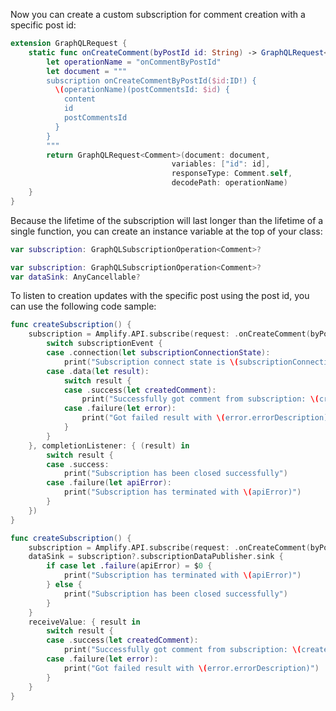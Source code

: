 Now you can create a custom subscription for comment creation with a specific post id:

```swift
extension GraphQLRequest {
    static func onCreateComment(byPostId id: String) -> GraphQLRequest<Comment> {
        let operationName = "onCommentByPostId"
        let document = """
        subscription onCreateCommentByPostId($id:ID!) {
          \(operationName)(postCommentsId: $id) {
            content
            id
            postCommentsId
          }
        }
        """
        return GraphQLRequest<Comment>(document: document,
                                    variables: ["id": id],
                                    responseType: Comment.self,
                                    decodePath: operationName)
    }
}
```

Because the lifetime of the subscription will last longer than the lifetime of a single function, you can create an instance variable at the top of your class:

<BlockSwitcher>

<CodeBlock name="Listener (iOS 11+)">

```swift
var subscription: GraphQLSubscriptionOperation<Comment>?
```

</CodeBlock>

<CodeBlock name="Combine (iOS 13+)">

```swift
var subscription: GraphQLSubscriptionOperation<Comment>?
var dataSink: AnyCancellable?
```

</CodeBlock>

</BlockSwitcher>

To listen to creation updates with the specific post using the post id, you can use the following code sample:

<BlockSwitcher>

<CodeBlock name="Listener (iOS 11+)">

```swift
func createSubscription() {
    subscription = Amplify.API.subscribe(request: .onCreateComment(byPostId: "12345"), valueListener: { (subscriptionEvent) in
        switch subscriptionEvent {
        case .connection(let subscriptionConnectionState):
            print("Subscription connect state is \(subscriptionConnectionState)")
        case .data(let result):
            switch result {
            case .success(let createdComment):
                print("Successfully got comment from subscription: \(createdComment)")
            case .failure(let error):
                print("Got failed result with \(error.errorDescription)")
            }
        }
    }, completionListener: { (result) in
        switch result {
        case .success:
            print("Subscription has been closed successfully")
        case .failure(let apiError):
            print("Subscription has terminated with \(apiError)")
        }
    })
}
```
</CodeBlock>

<CodeBlock name="Combine (iOS 13+)">

```swift
func createSubscription() {
    subscription = Amplify.API.subscribe(request: .onCreateComment(byPostId: "12345"))
    dataSink = subscription?.subscriptionDataPublisher.sink {
        if case let .failure(apiError) = $0 {
            print("Subscription has terminated with \(apiError)")
        } else {
            print("Subscription has been closed successfully")
        }
    }
    receiveValue: { result in
        switch result {
        case .success(let createdComment):
            print("Successfully got comment from subscription: \(createdComment)")
        case .failure(let error):
            print("Got failed result with \(error.errorDescription)")
        }
    }
}
```

</CodeBlock>

</BlockSwitcher>
